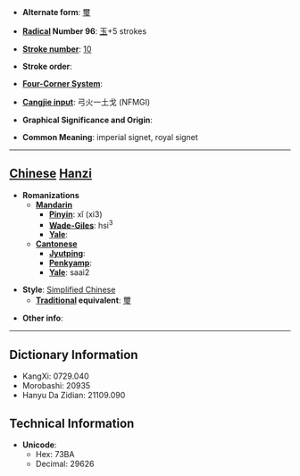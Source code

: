 * '''Alternate form''': [[璽]]

* '''[[Wiktionary:Chinese radical index| Radical]] Number 96''': [[Wiktionary:Chinese radical index 玉|玉]]+5 strokes

* '''[[Wiktionary:Chinese total strokes index|Stroke number]]''': [[Wiktionary:Chinese total strokes index 10|10]]

* '''Stroke order''': 

* '''[[Wiktionary:Chinese four corner index|Four-Corner System]]''': 

* '''[[Wiktionary:Chinese Cangjie index|Cangjie input]]''': 弓火一土戈 (NFMGI)

* '''Graphical Significance and Origin''': 

* '''Common Meaning''': imperial signet, royal signet

----

== [[Chinese]] [[Hanzi]] ==

* '''Romanizations'''
** '''[[Mandarin]]'''
*** '''[[Pinyin]]''': xǐ (xi3)
*** '''[[Wade-Giles]]''': hsi<sup>3</sup>
*** '''[[Yale]]''': 
** '''[[Cantonese]]'''
*** '''[[Jyutping]]''':
*** '''[[Penkyamp]]''': 
*** '''[[Yale]]''': saai2

* '''Style''': [[Simplified Chinese]] 
** '''[[Traditional Chinese|Traditional]] equivalent''': [[璽]]

* '''Other info''': 

----

== Dictionary Information ==

* KangXi: 0729.040
* Morobashi: 20935
* Hanyu Da Zidian: 21109.090

== Technical Information ==

* '''Unicode''':
** Hex: 73BA
** Decimal: 29626